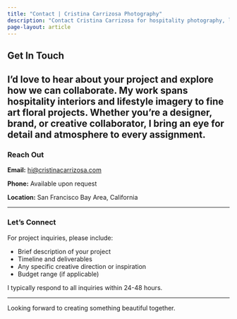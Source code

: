 ```yaml
---
title: "Contact | Cristina Carrizosa Photography"
description: "Contact Cristina Carrizosa for hospitality photography, lifestyle photography, and commercial photography services in Richmond, VA, San Francisco, and internationally."
page-layout: article
---
```


## Get In Touch

I’d love to hear about your project and explore how we can collaborate. My work spans hospitality interiors and lifestyle imagery to fine art floral projects. Whether you’re a designer, brand, or creative collaborator, I bring an eye for detail and atmosphere to every assignment.
---

### Reach Out

**Email:** [hi@cristinacarrizosa.com](mailto:hi@cristinacarrizosa.com)

**Phone:** Available upon request

**Location:** San Francisco Bay Area, California

---

### Let's Connect

For project inquiries, please include:

- Brief description of your project
- Timeline and deliverables
- Any specific creative direction or inspiration
- Budget range (if applicable)

I typically respond to all inquiries within 24-48 hours.

---

::: {.contact-cta}
Looking forward to creating something beautiful together.
:::

